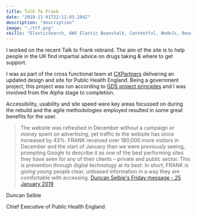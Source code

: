 ```yaml
---
title: Talk To Frank
date: "2018-11-01T22:12:03.284Z"
description: "description"
image: "./ttf.png"
skills: "ElasticSearch, AWS Elastic Beanstalk, Contentful, NodeJs, React, Redux, Workbox, Service Workers"
---
```


I worked on the recent Talk to Frank rebrand.  The aim of the site is to help people in the UK find impartial advice on drugs taking & where to get support. 

I was as part of the cross functional team at [CXPartners](https://www.digitalmarketplace.service.gov.uk/digital-outcomes-and-specialists/opportunities/6373) delivering an updated design and site for Public Health England.  Being a government project, this project was run according to [GDS project principles](https://www.gov.uk/service-manual/agile-delivery) and I was involved from the Alpha stage to completion.

Accessibility, usability and site speed were key areas focussed on during the rebuild and the agile methodologies employed resulted in some great benefits for the user.  

> The website was refreshed in December without a campaign or money spent on advertising, yet traffic to the website has since  increased by 43%. FRANK received over 180,000 more visitors in December and the start of January than we were previously seeing, prompting Google to describe it as one of the best performing sites they have seen for any of their clients – private and public sector. This is prevention through digital technology at its best. In short, FRANK is giving young people clear, 
unbiased information in a way they are comfortable with accessing.
[Duncan Selbie's Friday message - 25 January 2019](https://publichealthmatters.blog.gov.uk/2019/01/25/duncan-selbies-friday-message-25-jan-2019/)

Duncan Selbie

Chief Executive of Public Health England
